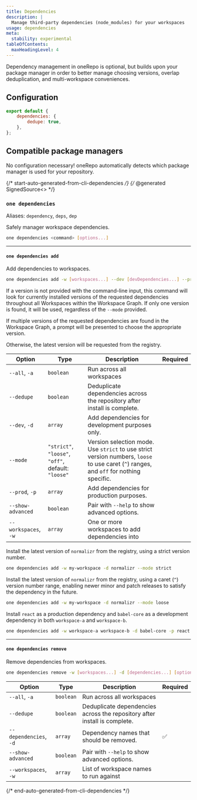 ```yaml
---
title: Dependencies
description: |
  Manage third-party dependencies (node_modules) for your workspaces
usage: dependencies
meta:
  stability: experimental
tableOfContents:
  maxHeadingLevel: 4
---
```



Dependency management in oneRepo is optional, but builds upon your package manager in order to better manage choosing versions, overlap deduplication, and multi-workspace conveniences.

## Configuration

```js title="onerepo.config.js"
export default {
	dependencies: {
		dedupe: true,
	},
};
```

## Compatible package managers

No configuration necessary! oneRepo automatically detects which package manager is used for your repository.

<div class="grid grid-cols-3">
	<LinkCard title="npm" href="https://npmjs.com" image={NpmLogo} description="The original node module registry" />
	<LinkCard
		title="yarn"
		href="https://yarnpkg.com"
		image={YarnLogo}
		description="Safe, stable, reproducible projects"
	/>
	<LinkCard
		title="pnpm"
		href="https://pnpm.io"
		image={PnpmLogo}
		description="Fast, disk space efficient package manager"
	/>
</div>

{/* start-auto-generated-from-cli-dependencies */}
{/* @generated SignedSource<<a70643ada83dda92f09622ce387f2f77>> */}

### `one dependencies`

Aliases: `dependency`, `deps`, `dep`

Safely manager workspace dependencies.

```sh
one dependencies <command> [options...]
```

---

#### `one dependencies add`

Add dependencies to workspaces.

```sh
one dependencies add -w [workspaces...] --dev [devDependencies...] --prod [prodDependencies...] [options...]
```

If a version is not provided with the command-line input, this command will look for currently installed versions of the requested dependencies throughout all Workspaces within the Workspace Graph. If only one version is found, it will be used, regardless of the `--mode` provided.

If multiple versions of the requested dependencies are found in the Workspace Graph, a prompt will be presented to choose the appropriate version.

Otherwise, the latest version will be requested from the registry.

| Option               | Type                                               | Description                                                                                                                            | Required |
| -------------------- | -------------------------------------------------- | -------------------------------------------------------------------------------------------------------------------------------------- | -------- |
| `--all`, `-a`        | `boolean`                                          | Run across all workspaces                                                                                                              |          |
| `--dedupe`           | `boolean`                                          | Deduplicate dependencies across the repository after install is complete.                                                              |          |
| `--dev`, `-d`        | `array`                                            | Add dependencies for development purposes only.                                                                                        |          |
| `--mode`             | `"strict"`, `"loose"`, `"off"`, default: `"loose"` | Version selection mode. Use `strict` to use strict version numbers, `loose` to use caret (`^`) ranges, and `off` for nothing specific. |          |
| `--prod`, `-p`       | `array`                                            | Add dependencies for production purposes.                                                                                              |          |
| `--show-advanced`    | `boolean`                                          | Pair with `--help` to show advanced options.                                                                                           |          |
| `--workspaces`, `-w` | `array`                                            | One or more workspaces to add dependencies into                                                                                        |          |

Install the latest version of `normalizr` from the registry, using a strict version number.

```sh
one dependencies add -w my-workspace -d normalizr --mode strict
```

Install the latest version of `normalizr` from the registry, using a caret (`^`) version number range, enabling newer minor and patch releases to satisfy the dependency in the future.

```sh
one dependencies add -w my-workspace -d normalizr --mode loose
```

Install `react` as a production dependency and `babel-core` as a development dependency in both `workspace-a` and `workspace-b`.

```sh
one dependencies add -w workspace-a workspace-b -d babel-core -p react
```

---

#### `one dependencies remove`

Remove dependencies from workspaces.

```sh
one dependencies remove -w [workspaces...] -d [dependencies...] [options...]
```

| Option                 | Type      | Description                                                               | Required |
| ---------------------- | --------- | ------------------------------------------------------------------------- | -------- |
| `--all`, `-a`          | `boolean` | Run across all workspaces                                                 |          |
| `--dedupe`             | `boolean` | Deduplicate dependencies across the repository after install is complete. |          |
| `--dependencies`, `-d` | `array`   | Dependency names that should be removed.                                  | ✅       |
| `--show-advanced`      | `boolean` | Pair with `--help` to show advanced options.                              |          |
| `--workspaces`, `-w`   | `array`   | List of workspace names to run against                                    |          |

{/* end-auto-generated-from-cli-dependencies */}

